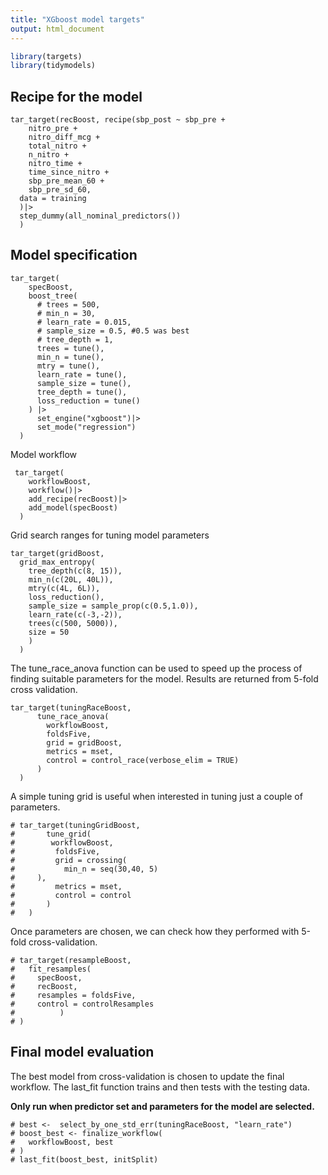```yaml
---
title: "XGboost model targets"
output: html_document
---
```


```r
library(targets)
library(tidymodels)
```

## Recipe for the model

```targets
tar_target(recBoost, recipe(sbp_post ~ sbp_pre +
    nitro_pre +
    nitro_diff_mcg +
    total_nitro +
    n_nitro +
    nitro_time +
    time_since_nitro +
    sbp_pre_mean_60 +
    sbp_pre_sd_60,
  data = training
  )|>
  step_dummy(all_nominal_predictors())
  )
```

## Model specification

```targets
tar_target(
    specBoost,
    boost_tree(
      # trees = 500,
      # min_n = 30,
      # learn_rate = 0.015,
      # sample_size = 0.5, #0.5 was best
      # tree_depth = 1,
      trees = tune(),
      min_n = tune(),
      mtry = tune(),
      learn_rate = tune(),
      sample_size = tune(),
      tree_depth = tune(),
      loss_reduction = tune()
    ) |>
      set_engine("xgboost")|>
      set_mode("regression")
  )
```

Model workflow

```targets
 tar_target(
    workflowBoost,
    workflow()|>
    add_recipe(recBoost)|>
    add_model(specBoost)
  )
```

Grid search ranges for tuning model parameters

```targets
tar_target(gridBoost,
  grid_max_entropy(
    tree_depth(c(8, 15)),
    min_n(c(20L, 40L)),
    mtry(c(4L, 6L)),
    loss_reduction(),
    sample_size = sample_prop(c(0.5,1.0)),
    learn_rate(c(-3,-2)),
    trees(c(500, 5000)),
    size = 50
    )
  )
```

The tune_race_anova function can be used to speed up the process of finding suitable parameters for the model. Results are returned from 5-fold cross validation. 

```targets
tar_target(tuningRaceBoost,
      tune_race_anova(
        workflowBoost,
        foldsFive,
        grid = gridBoost,
        metrics = mset,
        control = control_race(verbose_elim = TRUE)
      )
  )
```

A simple tuning grid is useful when interested in tuning just a couple of parameters.

```targets
# tar_target(tuningGridBoost,
#       tune_grid(
#        workflowBoost,
#         foldsFive,
#         grid = crossing(
#           min_n = seq(30,40, 5)
#     ),
#         metrics = mset,
#         control = control
#       )
#   )
```

Once parameters are chosen, we can check how they performed with 5-fold cross-validation.

```targets
# tar_target(resampleBoost,
#   fit_resamples(
#     specBoost,
#     recBoost,
#     resamples = foldsFive,
#     control = controlResamples
#          )
# )
```


## Final model evaluation

The best model from cross-validation is chosen to update the final workflow. The last_fit function trains and then tests with the testing data. 

**Only run when predictor set and parameters for the model are selected.**

```targets
# best <-  select_by_one_std_err(tuningRaceBoost, "learn_rate")
# boost_best <- finalize_workflow(
#   workflowBoost, best
# )
# last_fit(boost_best, initSplit)
```